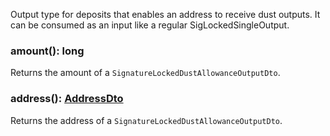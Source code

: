Output type for deposits that enables an address to receive dust outputs. It can be consumed as an input like a
regular SigLockedSingleOutput.

### amount(): long

Returns the amount of a `SignatureLockedDustAllowanceOutputDto`.

### address(): [AddressDto](#addressdto)

Returns the address of a `SignatureLockedDustAllowanceOutputDto`.
